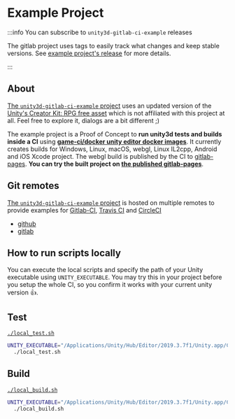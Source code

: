 # Example Project

:::info You can subscribe to `unity3d-gitlab-ci-example` releases

The gitlab project uses tags to easily track what changes and keep stable versions. See
[example project's release](https://gitlab.com/game-ci/unity3d-gitlab-ci-example/-/releases) for
more details.

:::

## About

[The `unity3d-gitlab-ci-example` project](https://gitlab.com/game-ci/unity3d-gitlab-ci-example/)
uses an updated version of the
[Unity's Creator Kit: RPG free asset](https://assetstore.unity.com/packages/templates/tutorials/creator-kit-rpg-149309)
which is not affiliated with this project at all. Feel free to explore it, dialogs are a bit
different ;)

The example project is a Proof of Concept to **run unity3d tests and builds inside a CI** using
**[game-ci/docker unity editor docker images](https://github.com/game-ci/docker)**. It currently
creates builds for Windows, Linux, macOS, webgl, Linux IL2cpp, Android and iOS Xcode project. The
webgl build is published by the CI to [gitlab-pages](https://about.gitlab.com/features/pages/).
**You can try the built project on
[the published gitlab-pages](https://game-ci.gitlab.io/unity3d-gitlab-ci-example/)**.

## Git remotes

[The `unity3d-gitlab-ci-example` project](https://gitlab.com/game-ci/unity3d-gitlab-ci-example/) is
hosted on multiple remotes to provide examples for
[Gitlab-CI](https://about.gitlab.com/product/continuous-integration/),
[Travis CI](https://travis-ci.org/) and [CircleCI](https://circleci.com/)

- [github](https://github.com/game-ci/unity3d-ci-example)
- [gitlab](https://gitlab.com/game-ci/unity3d-gitlab-ci-example)

## How to run scripts locally

You can execute the local scripts and specify the path of your Unity executable using
`UNITY_EXECUTABLE`. You may try this in your project before you setup the whole CI, so you confirm
it works with your current unity version 👍.

## Test

[`./local_test.sh`](https://gitlab.com/game-ci/unity3d-gitlab-ci-example/-/blob/main/local_test.sh)

```bash
UNITY_EXECUTABLE="/Applications/Unity/Hub/Editor/2019.3.7f1/Unity.app/Contents/MacOS/Unity" \
  ./local_test.sh
```

## Build

[`./local_build.sh`](https://gitlab.com/game-ci/unity3d-gitlab-ci-example/-/blob/main/local_build.sh)

```bash
UNITY_EXECUTABLE="/Applications/Unity/Hub/Editor/2019.3.7f1/Unity.app/Contents/MacOS/Unity" \
  ./local_build.sh
```
